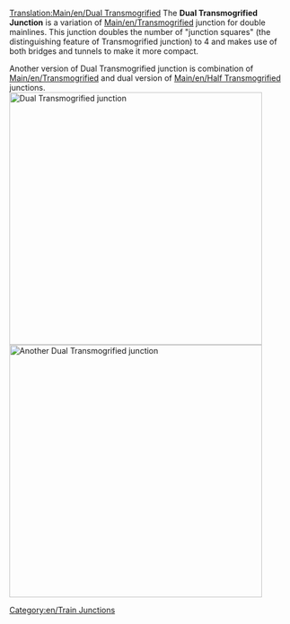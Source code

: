 [[Translation:Main/en/Dual Transmogrified]]{{en/Junctionsmenu}}
The '''Dual Transmogrified Junction''' is a variation of [[Main/en/Transmogrified]] junction for double mainlines. This junction doubles the number of "junction squares" (the distinguishing feature of Transmogrified junction) to 4 and makes use of both bridges and tunnels to make it more compact.

Another version of Dual Transmogrified junction is combination of [[Main/en/Transmogrified]] and dual version of [[Main/en/Half Transmogrified]] junctions.
[[File:en/Dual Transmog Junction.png|left|thumb|450px|Dual Transmogrified junction]][[File:en/Dual Transmog Junction 2.png|center|thumb|450px|Another Dual Transmogrified junction]]
{{Template:Junction_Criteria|High|4|1|1|2.5|1|1|1|1|0|0|3||Broken down trains only affect the one track.|
* Can handle large amount of traffic.
}}

[[Category:en/Train Junctions]]